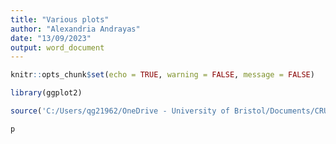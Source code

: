 ```yaml
---
title: "Various plots"
author: "Alexandria Andrayas"
date: "13/09/2023"
output: word_document
---
```

```r
knitr::opts_chunk$set(echo = TRUE, warning = FALSE, message = FALSE)
```

```r
library(ggplot2)
```

```r
source('C:/Users/qg21962/OneDrive - University of Bristol/Documents/CRUK smoking vaping/Longitudinal smoking/Scripts/lca_other_plts.R')
```

```r
p

```
